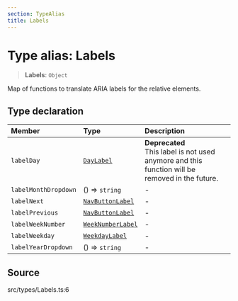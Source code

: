 ```yaml
---
section: TypeAlias
title: Labels
---
```


# Type alias: Labels

> **Labels**: `Object`

Map of functions to translate ARIA labels for the relative elements.

## Type declaration

| Member | Type | Description |
| :------ | :------ | :------ |
| `labelDay` | [`DayLabel`](/api/latest/type-aliases/DayLabel.mdx) | **Deprecated**<br />This label is not used anymore and this function will be<br />  removed in the future. |
| `labelMonthDropdown` | () => `string` | - |
| `labelNext` | [`NavButtonLabel`](/api/latest/type-aliases/NavButtonLabel.mdx) | - |
| `labelPrevious` | [`NavButtonLabel`](/api/latest/type-aliases/NavButtonLabel.mdx) | - |
| `labelWeekNumber` | [`WeekNumberLabel`](/api/latest/type-aliases/WeekNumberLabel.mdx) | - |
| `labelWeekday` | [`WeekdayLabel`](/api/latest/type-aliases/WeekdayLabel.mdx) | - |
| `labelYearDropdown` | () => `string` | - |

## Source

src/types/Labels.ts:6
